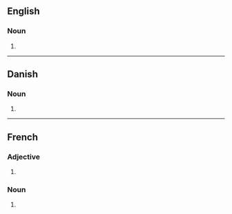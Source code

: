 ==English==

===Noun===
{{head|en|noun form}}

# {{plural of|en|mutant}}

----

==Danish==

===Noun===
{{head|da|noun form|g=c}}

# {{inflection of|da|mutant||indef|gen|s}}

----

==French==

===Adjective===
{{head|fr|adjective form}}

# {{plural of|fr|mutant}}

===Noun===
{{head|fr|noun form|g=m}}

# {{plural of|fr|mutant}}